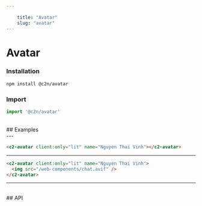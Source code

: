 ```yaml
---
    
    title: "Avatar"
    slug: "avatar"
---
```




# Avatar

### Installation

```bash tag=CodeBlock
npm install @c2n/avatar
```

### Import

```typescript tag=CodeBlock
import '@c2n/avatar'
```

<br />
## Examples
<br />
---

```html tag=MdxCodeBlock,compack=true,component=c2-avatar
<c2-avatar client:only="lit" name="Nguyen Thai Vinh"></c2-avatar>
```

---

```html tag=MdxCodeBlock,compack=true,component=c2-avatar
<c2-avatar client:only="lit" name="Nguyen Thai Vinh">
  <img src="/web-components/chat.avif" />
</c2-avatar>
```

---

<br />
## API

<ApiTable componentTag="c2-avatar"></ApiTable>
